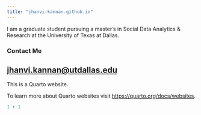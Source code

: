 ```yaml
---
title: "jhanvi-kannan.github.io"
---
```


I am a graduate student pursuing a master's in Social Data Analytics & Research at the University of Texas at Dallas.

### Contact Me
[jhanvi.kannan@utdallas.edu](mailto:jhanvi.kannan@utdallas.edu)
---

This is a Quarto website.

To learn more about Quarto websites visit <https://quarto.org/docs/websites>.

```r
1 + 1
```
